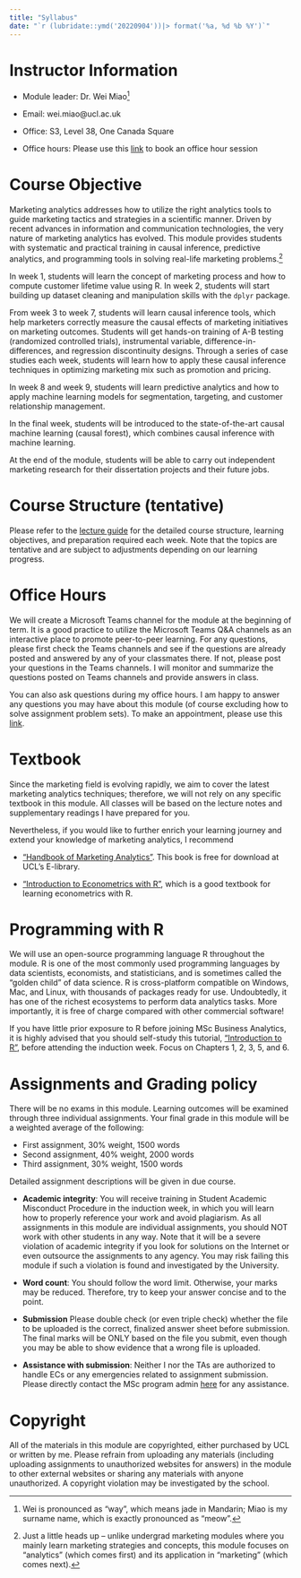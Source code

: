 ```yaml
---
title: "Syllabus"
date: "`r (lubridate::ymd('20220904'))|> format('%a, %d %b %Y')`"
---
```


# Instructor Information

-   Module leader: Dr. Wei Miao[^1]

-   Email: wei.miao\@ucl.ac.uk

-   Office: S3, Level 38, One Canada Square

-   Office hours: Please use this [link](https://fantastical.app/miao87216932/marketing-analytics-office-hours) to book an office hour session

[^1]: Wei is pronounced as "way", which means jade in Mandarin; Miao is my surname name, which is exactly pronounced as "meow".

# Course Objective

Marketing analytics addresses how to utilize the right analytics tools to guide marketing tactics and strategies in a scientific manner. Driven by recent advances in information and communication technologies, the very nature of marketing analytics has evolved. This module provides students with systematic and practical training in causal inference, predictive analytics, and programming tools in solving real-life marketing problems.[^2]

[^2]: Just a little heads up -- unlike undergrad marketing modules where you mainly learn marketing strategies and concepts, this module focuses on "analytics" (which comes first) and its application in "marketing" (which comes next).

In week 1, students will learn the concept of marketing process and how to compute customer lifetime value using R.  In week 2, students will start building up dataset cleaning and manipulation skills with the `dplyr` package. 

From week 3 to week 7, students will learn causal inference tools, which help marketers correctly measure the causal effects of marketing initiatives on marketing outcomes. Students will get hands-on training of A-B testing (randomized controlled trials), instrumental variable, difference-in-differences, and regression discontinuity designs. Through a series of case studies each week, students will learn how to apply these causal inference techniques in optimizing marketing mix such as promotion and pricing. 

In week 8 and week 9, students will learn predictive analytics and how to apply machine learning models for segmentation, targeting, and customer relationship management. 

In the final week, students will be introduced to the state-of-the-art causal machine learning (causal forest), which combines causal inference with machine learning.

At the end of the module, students will be able to carry out independent marketing research for their dissertation projects and their future jobs.

# Course Structure (tentative)

Please refer to the [lecture guide](ClassPreparation.qmd) for the detailed course structure, learning objectives, and preparation required each week. Note that the topics are tentative and are subject to adjustments depending on our learning progress.

# Office Hours

We will create a Microsoft Teams channel for the module at the beginning of term. It is a good practice to utilize the Microsoft Teams Q&A channels as an interactive place to promote peer-to-peer learning. For any questions, please first check the Teams channels and see if the questions are already posted and answered by any of your classmates there. If not, please post your questions in the Teams channels. I will monitor and summarize the questions posted on Teams channels and provide answers in class.

You can also ask questions during my office hours. I am happy to answer any questions you may have about this module (of course excluding how to solve assignment problem sets). To make an appointment, please use this [link](https://fantastical.app/miao87216932/marketing-analytics-office-hours).

# Textbook

Since the marketing field is evolving rapidly, we aim to cover the latest marketing analytics techniques; therefore, we will not rely on any specific textbook in this module. All classes will be based on the lecture notes and supplementary readings I have prepared for you.

Nevertheless, if you would like to further enrich your learning journey and extend your knowledge of marketing analytics, I recommend 

- ["Handbook of Marketing Analytics"](https://ucl-new-primo.hosted.exlibrisgroup.com/permalink/f/5qfvbu/UCL_LMS_DS51237610180004761). This book is free for download at UCL's E-library.

- ["Introduction to Econometrics with R"](https://www.econometrics-with-r.org/index.html), which is a good textbook for learning econometrics with R.

# Programming with R

We will use an open-source programming language R throughout the module. R is one of the most commonly used programming languages by data scientists, economists, and statisticians, and is sometimes called the "golden child" of data science. R is cross-platform compatible on Windows, Mac, and Linux, with thousands of packages ready for use. Undoubtedly, it has one of the richest ecosystems to perform data analytics tasks. More importantly, it is free of charge compared with other commercial software!

If you have little prior exposure to R before joining MSc Business Analytics, it is highly advised that you should self-study this tutorial, ["Introduction to R"](https://cran.r-project.org/doc/manuals/r-release/R-intro.pdf), before attending the induction week. Focus on Chapters 1, 2, 3, 5, and 6.

# Assignments and Grading policy

There will be no exams in this module. Learning outcomes will be examined through three individual assignments. Your final grade in this module will be a weighted average of the following:

-   First assignment, 30% weight, 1500 words
-   Second assignment, 40% weight, 2000 words
-   Third assignment, 30% weight, 1500 words

Detailed assignment descriptions will be given in due course.

-   **Academic integrity**: You will receive training in Student Academic Misconduct Procedure in the induction week, in which you will learn how to properly reference your work and avoid plagiarism. As all assignments in this module are individual assignments, you should NOT work with other students in any way. Note that it will be a severe violation of academic integrity if you look for solutions on the Internet or even outsource the assignments to any agency. You may risk failing this module if such a violation is found and investigated by the University.

-   **Word count**: You should follow the word limit. Otherwise, your marks may be reduced. Therefore, try to keep your answer concise and to the point.

-   **Submission** Please double check (or even triple check) whether the file to be uploaded is the correct, finalized answer sheet before submission. The final marks will be ONLY based on the file you submit, even though you may be able to show evidence that a wrong file is uploaded. 

-   **Assistance with submission**: Neither I nor the TAs are authorized to handle ECs or any emergencies related to assignment submission. Please directly contact the MSc program admin [here](mailto:%20mgmt.ba-admin@ucl.ac.uk) for any assistance.

# Copyright

All of the materials in this module are copyrighted, either purchased by UCL or written by me. Please refrain from uploading any materials (including uploading assignments to unauthorized websites for answers) in the module to other external websites or sharing any materials with anyone unauthorized. A copyright violation may be investigated by the school.
